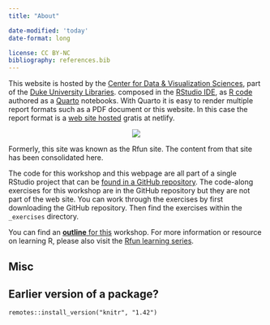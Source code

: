 ```yaml
---
title: "About"

date-modified: 'today'
date-format: long

license: CC BY-NC 
bibliography: references.bib
---
```


This website is hosted by the [Center for Data & Visualization Sciences](https://library.duke.edu/data/), part of the [Duke University Libraries](https://library.duke.edu). composed in the [RStudio IDE](https://posit.co/download/rstudio-desktop/), as [R code](https://en.wikipedia.org/wiki/R_(programming_language)) authored as a [Quarto](https://quarto.org/) notebooks. With Quarto it is easy to render multiple report formats such as a PDF document or this website. In this case the report format is a [web site hosted](https://intro2R.library.duke.edu/) gratis at netlify.

::: {style="text-align: center"}
![](images/rfun_logo.png)
:::

Formerly, this site was known as the Rfun site. The content from that site has been consolidated here.

The code for this workshop and this webpage are all part of a single RStudio project that can be [found in a GitHub repository](https://github.com/data-and-visualization/Intro2R). The code-along exercises for this workshop are in the GitHub repository but they are not part of the web site. You can work through the exercises by first downloading the GitHub repository. Then find the exercises within the `_exercises` directory.

You can find an [**outline** for this](outline.html) workshop. For more information or resource on learning R, please also visit the [Rfun learning series](https://Rfun.library.duke.edu).

## Misc

::: {.callout-note collapse="true"}
## Earlier version of a package?

`remotes::install_version("knitr", "1.42")`
:::
